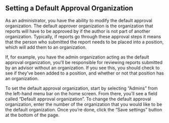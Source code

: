 
<Meta title="ANET Admin Stories/Default Approval Organization" />

## Setting a Default Approval Organization

As an administrator, you have the ability to modify the default approval organization. The default approver organization is the organization that reports will have to be approved by if the author is not part of another organization. Typically, if reports go through these approval steps it means that the person who submitted the report needs to be placed into a position, which will add them to an organization.

If, for example, you have the admin organization acting as the default approval organization, you’ll be responsible for reviewing reports submitted by an advisor without an organization. If you see this, you should check to see if they’ve been added to a position, and whether or not that position has an organization.

To set the default approval organization, start by selecting “Admins” from the left-hand menu bar on the home screen. From there, you’ll see a field called “Default approval organization”. To change the default approval organization, enter the number of the organization that you would like to be the default organization. Once you’re done, click the “Save settings” button at the bottom of the page.
